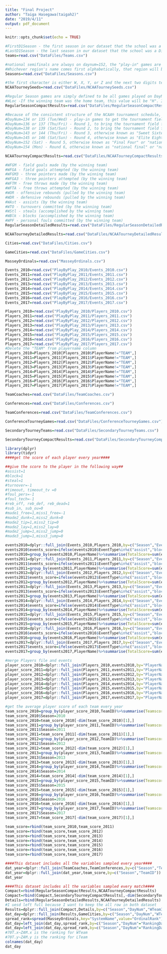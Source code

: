 ```yaml
---
title: "Final Project"
author: "Taiga Hasegawa(taigah2)"
date: "2019/4/11"
output: pdf_document
---
```


```r
knitr::opts_chunk$set(echo = TRUE)
```

```r
#FirstD1Season - the first season in our dataset that the school was a Division-I school
#LastD1Season - the last season in our dataset that the school was a Division-I school
teams=read.csv("DataFiles/Teams.csv")

#national semifinals are always on daynum=152, the "play-in" games are on days 134/135, Selection Sunday is on day 132
#Whichever region's name comes first alphabetically, that region will be Region W. And whichever Region plays against Region W in the national semifinals, that will be Region X. For the other two regions, whichever region's name comes first alphabetically, that region will be Region Y, and the other will be Region Z. 
Seasons=read.csv("DataFiles/Seasons.csv")

#the first character is either W, X, Y, or Z and the next two digits tells you the seed within the region. For play-in teams, there is a fourth character (a or b) to further distinguish the seeds
NCAATourneySeeds=read.csv("DataFiles/NCAATourneySeeds.csv")

#Regular Season games are simply defined to be all games played on DayNum=132 or earlier (DayNum=132 is Selection Sunday
#WLoc -If the winning team was the home team, this value will be "H". If the winning team was the visiting team, this value will be "A"
RegularSeasonCompactResults=read.csv("DataFiles/RegularSeasonCompactResults.csv")

#Because of the consistent structure of the NCAA® tournament schedule, you can actually tell what round a game was, depending on the exact DayNum. Thus:
#DayNum=134 or 135 (Tue/Wed) - play-in games to get the tournament field down to the final 64 teams
#DayNum=136 or 137 (Thu/Fri) - Round 1, to bring the tournament field from 64 teams to 32 teams
#DayNum=138 or 139 (Sat/Sun) - Round 2, to bring the tournament field from 32 teams to 16 teams
#DayNum=143 or 144 (Thu/Fri) - Round 3, otherwise known as "Sweet Sixteen", to bring the tournament field from 16 teams to 8 teams
#DayNum=145 or 146 (Sat/Sun) - Round 4, otherwise known as "Elite Eight" or "regional finals", to bring the tournament field from 8 teams to 4 teams
#DayNum=152 (Sat) - Round 5, otherwise known as "Final Four" or "national semifinals", to bring the tournament field from 4 teams to 2 teams
#DayNum=154 (Mon) - Round 6, otherwise known as "national final" or "national championship", to bring the tournament field from 2 teams to 1 champion team

NCAATourneyCompactResults=read.csv("DataFiles/NCAATourneyCompactResults.csv")

#WFGM - field goals made (by the winning team)
#WFGA - field goals attempted (by the winning team)
#WFGM3 - three pointers made (by the winning team)
#WFGA3 - three pointers attempted (by the winning team)
#WFTM - free throws made (by the winning team)
#WFTA - free throws attempted (by the winning team)
#WOR - offensive rebounds (pulled by the winning team)
#WDR - defensive rebounds (pulled by the winning team)
#WAst - assists (by the winning team)
#WTO - turnovers committed (by the winning team)
#WStl - steals (accomplished by the winning team)
#WBlk - blocks (accomplished by the winning team)
#WPF - personal fouls committed (by the winning team)
RegularSeasonDetailedResults=read.csv("DataFiles/RegularSeasonDetailedResults.csv")

NCAATourneyDetailedResults=read.csv("DataFiles/NCAATourneyDetailedResults.csv")

Cities=read.csv("DataFiles/Cities.csv")

GameCities=read.csv("DataFiles/GameCities.csv")

MasseyOrdinals=read.csv("MasseyOrdinals.csv")

Events_2010=read.csv("PlayByPlay_2010/Events_2010.csv")
Events_2011=read.csv("PlayByPlay_2011/Events_2011.csv")
Events_2012=read.csv("PlayByPlay_2012/Events_2012.csv")
Events_2013=read.csv("PlayByPlay_2013/Events_2013.csv")
Events_2014=read.csv("PlayByPlay_2014/Events_2014.csv")
Events_2015=read.csv("PlayByPlay_2015/Events_2015.csv")
Events_2016=read.csv("PlayByPlay_2016/Events_2016.csv")
Events_2017=read.csv("PlayByPlay_2017/Events_2017.csv")

Players_2010=read.csv("PlayByPlay_2010/Players_2010.csv")
Players_2011=read.csv("PlayByPlay_2011/Players_2011.csv")
Players_2012=read.csv("PlayByPlay_2012/Players_2012.csv")
Players_2013=read.csv("PlayByPlay_2013/Players_2013.csv")
Players_2014=read.csv("PlayByPlay_2014/Players_2014.csv")
Players_2015=read.csv("PlayByPlay_2015/Players_2015.csv")
Players_2016=read.csv("PlayByPlay_2016/Players_2016.csv")
Players_2017=read.csv("PlayByPlay_2017/Players_2017.csv")
#Delete the "TEAM" from playername column
Players_2010=Players_2010[Players_2010$PlayerName!="TEAM",]
Players_2011=Players_2011[Players_2011$PlayerName!="TEAM",]
Players_2012=Players_2012[Players_2012$PlayerName!="TEAM",]
Players_2013=Players_2013[Players_2013$PlayerName!="TEAM",]
Players_2014=Players_2014[Players_2014$PlayerName!="TEAM",]
Players_2015=Players_2015[Players_2015$PlayerName!="TEAM",]
Players_2016=Players_2016[Players_2016$PlayerName!="TEAM",]
Players_2017=Players_2017[Players_2017$PlayerName!="TEAM",]

TeamCoaches=read.csv("DataFiles/TeamCoaches.csv")

Conferences=read.csv("DataFiles/Conferences.csv")

TeamConferences=read.csv("DataFiles/TeamConferences.csv")

ConferenceTourneyGames=read.csv("DataFiles/ConferenceTourneyGames.csv")

SecondaryTourneyTeams=read.csv("DataFiles/SecondaryTourneyTeams.csv")

SecondaryTourneyCompactResults=read.csv("DataFiles/SecondaryTourneyCompactResults.csv")

```


```r
library(dplyr)
library(tidyr)
####get the score of each player every year#### 

##give the score to the player in the following way##
#assist=1
#block=1
#steal=1
#turnover=-1
#timeout, timeout_tv =0
#foul_pers=-1
#foul_tech=-1
#reb_off, reb_def, reb_dead=1
#sub_in, sub_ou=0
#made1_free=1,miss1_free=-1
#made2_dunk=1,miss2_dunk=0
#made2_tip=1,miss2_tip=0
#made2_lay=1,miss2_lay=0
#made2_jump=1,miss2_jump=0
#made3_jump=1,miss3_jump=0

events2010=dplyr::full_join(Events_2010,Players_2010,by=c("Season","EventPlayerID"="PlayerID","EventTeamID"="TeamID"))
events2010$events_score=ifelse(events2010$EventType%in%c("assist","block","steal","reb_off","reb_def","reb_dead","made1_free","made2_dunk","made2_tip","made2_lay","made2_jump","made3_jump"),1,ifelse(events2010$EventType%in%c("turnover","foul_pers","foul_tech","miss1_free"),-1,0))
events2010=group_by(events2010,PlayerName)%>%summarise(TotalScore=sum(events_score))
events2011=dplyr::full_join(Events_2011,Players_2011,by=c("Season","EventPlayerID"="PlayerID","EventTeamID"="TeamID"))
events2011$events_score=ifelse(events2011$EventType%in%c("assist","block","steal","reb_off","reb_def","reb_dead","made1_free","made2_dunk","made2_tip","made2_lay","made2_jump","made3_jump"),1,ifelse(events2011$EventType%in%c("turnover","foul_pers","foul_tech","miss1_free"),-1,0))
events2011=group_by(events2011,PlayerName)%>%summarise(TotalScore=sum(events_score))
events2012=dplyr::full_join(Events_2012,Players_2012,by=c("Season","EventPlayerID"="PlayerID","EventTeamID"="TeamID"))
events2012$events_score=ifelse(events2012$EventType%in%c("assist","block","steal","reb_off","reb_def","reb_dead","made1_free","made2_dunk","made2_tip","made2_lay","made2_jump","made3_jump"),1,ifelse(events2012$EventType%in%c("turnover","foul_pers","foul_tech","miss1_free"),-1,0))
events2012=group_by(events2012,PlayerName)%>%summarise(TotalScore=sum(events_score))
events2013=dplyr::full_join(Events_2013,Players_2013,by=c("Season","EventPlayerID"="PlayerID","EventTeamID"="TeamID"))
events2013$events_score=ifelse(events2013$EventType%in%c("assist","block","steal","reb_off","reb_def","reb_dead","made1_free","made2_dunk","made2_tip","made2_lay","made2_jump","made3_jump"),1,ifelse(events2013$EventType%in%c("turnover","foul_pers","foul_tech","miss1_free"),-1,0))
events2013=group_by(events2013,PlayerName)%>%summarise(TotalScore=sum(events_score))
events2014=dplyr::full_join(Events_2014,Players_2014,by=c("Season","EventPlayerID"="PlayerID","EventTeamID"="TeamID"))
events2014$events_score=ifelse(events2014$EventType%in%c("assist","block","steal","reb_off","reb_def","reb_dead","made1_free","made2_dunk","made2_tip","made2_lay","made2_jump","made3_jump"),1,ifelse(events2014$EventType%in%c("turnover","foul_pers","foul_tech","miss1_free"),-1,0))
events2014=group_by(events2014,PlayerName)%>%summarise(TotalScore=sum(events_score))
events2015=dplyr::full_join(Events_2015,Players_2015,by=c("Season","EventPlayerID"="PlayerID","EventTeamID"="TeamID"))
events2015$events_score=ifelse(events2015$EventType%in%c("assist","block","steal","reb_off","reb_def","reb_dead","made1_free","made2_dunk","made2_tip","made2_lay","made2_jump","made3_jump"),1,ifelse(events2015$EventType%in%c("turnover","foul_pers","foul_tech","miss1_free"),-1,0))
events2015=group_by(events2015,PlayerName)%>%summarise(TotalScore=sum(events_score))
events2016=dplyr::full_join(Events_2016,Players_2016,by=c("Season","EventPlayerID"="PlayerID","EventTeamID"="TeamID"))
events2016$events_score=ifelse(events2016$EventType%in%c("assist","block","steal","reb_off","reb_def","reb_dead","made1_free","made2_dunk","made2_tip","made2_lay","made2_jump","made3_jump"),1,ifelse(events2016$EventType%in%c("turnover","foul_pers","foul_tech","miss1_free"),-1,0))
events2016=group_by(events2016,PlayerName)%>%summarise(TotalScore=sum(events_score))
events2017=dplyr::full_join(Events_2017,Players_2017,by=c("Season","EventPlayerID"="PlayerID","EventTeamID"="TeamID"))
events2017$events_score=ifelse(events2017$EventType%in%c("assist","block","steal","reb_off","reb_def","reb_dead","made1_free","made2_dunk","made2_tip","made2_lay","made2_jump","made3_jump"),1,ifelse(events2017$EventType%in%c("turnover","foul_pers","foul_tech","miss1_free"),-1,0))
events2017=group_by(events2017,PlayerName)%>%summarise(TotalScore=sum(events_score))
```

```r
#merge Players file and events 
player_score_2010=dplyr::full_join(Players_2010,events2010,by="PlayerName")
player_score_2011=dplyr::full_join(Players_2011,events2011,by="PlayerName")
player_score_2012=dplyr::full_join(Players_2012,events2012,by="PlayerName")
player_score_2013=dplyr::full_join(Players_2013,events2013,by="PlayerName")
player_score_2014=dplyr::full_join(Players_2014,events2014,by="PlayerName")
player_score_2015=dplyr::full_join(Players_2015,events2015,by="PlayerName")
player_score_2016=dplyr::full_join(Players_2016,events2016,by="PlayerName")
player_score_2017=dplyr::full_join(Players_2017,events2017,by="PlayerName")
```

```r
#get the average player score of each team every year 
team_score_2010=group_by(player_score_2010,TeamID)%>%summarise(Teamscore=mean(TotalScore))
team_score_2010$Season=2010
team_score_2010=team_score_2010[-dim(team_score_2010)[1],]
team_score_2011=group_by(player_score_2011,TeamID)%>%summarise(Teamscore=mean(TotalScore))
team_score_2011$Season=2011
team_score_2011=team_score_2011[-dim(team_score_2011)[1],]
team_score_2012=group_by(player_score_2012,TeamID)%>%summarise(Teamscore=mean(TotalScore))
team_score_2012$Season=2012
team_score_2012=team_score_2012[-dim(team_score_2012)[1],]
team_score_2013=group_by(player_score_2013,TeamID)%>%summarise(Teamscore=mean(TotalScore))
team_score_2013$Season=2013
team_score_2013=team_score_2013[-dim(team_score_2013)[1],]
team_score_2014=group_by(player_score_2014,TeamID)%>%summarise(Teamscore=mean(TotalScore))
team_score_2014$Season=2014
team_score_2014=team_score_2014[-dim(team_score_2014)[1],]
team_score_2015=group_by(player_score_2015,TeamID)%>%summarise(Teamscore=mean(TotalScore))
team_score_2015$Season=2015
team_score_2015=team_score_2015[-dim(team_score_2015)[1],]
team_score_2016=group_by(player_score_2016,TeamID)%>%summarise(Teamscore=mean(TotalScore))
team_score_2016$Season=2016
team_score_2016=team_score_2016[-dim(team_score_2016)[1],]
team_score_2017=group_by(player_score_2017,TeamID)%>%summarise(Teamscore=mean(TotalScore))
team_score_2017$Season=2017
team_score_2017=team_score_2017[-dim(team_score_2017)[1],]

team_score=rbind(team_score_2010,team_score_2011)
team_score=rbind(team_score,team_score_2012)
team_score=rbind(team_score,team_score_2013)
team_score=rbind(team_score,team_score_2014)
team_score=rbind(team_score,team_score_2015)
team_score=rbind(team_score,team_score_2016)
team_score=rbind(team_score,team_score_2017)
```

```r
####This dataset includes all the variables sampled every year####
dat_year=dplyr::full_join(TeamCoaches,TeamConferences,by=c("Season","TeamID"))
dat_year=dplyr::full_join(dat_year,team_score,by=c("Season","TeamID"))
dat_year
```


```r
####This dataset includes all the variables sampled every match####
Compact=rbind(RegularSeasonCompactResults,NCAATourneyCompactResults)
Compact=rbind(Compact,SecondaryTourneyCompactResults[,-dim(SecondaryTourneyCompactResults)[2]])
Details=rbind(RegularSeasonDetailedResults,NCAATourneyDetailedResults)
#I uesd left full because I want to keep the all row in both dataset
Results=dplyr::full_join(Compact,Details,by=c("Season","DayNum","WTeamID","LTeamID","WScore","LScore","WLoc","NumOT"))
dat_day=dplyr::full_join(Results,GameCities,by=c("Season","DayNum","WTeamID","LTeamID"))
spread_rank=spread(MasseyOrdinals,key="SystemName",value="OrdinalRank")
dat_day=left_join(dat_day,spread_rank,by=c("Season","DayNum"="RankingDayNum","WTeamID"="TeamID"))
dat_day=left_join(dat_day,spread_rank,by=c("Season","DayNum"="RankingDayNum","LTeamID"="TeamID"))
#70T.x~ZAM.x is the ranking for WTeam
#70T.y~ZAM.y is the ranking for LTeam
colnames(dat_day)
dat_day
```




